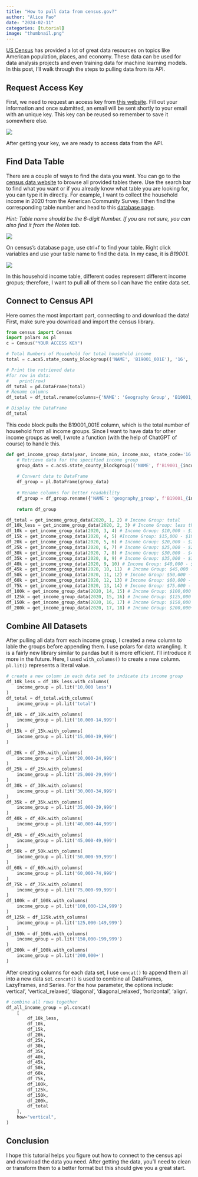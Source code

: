 ```yaml
---
title: "How to pull data from census.gov?"
author: "Alice Pao"
date: "2024-02-11"
categories: [tutorial]
image: "thumbnail.png"
---
```


[US Census](https://www.census.gov/) has provided a lot of great data resources on topics like American population, places, and economy. These data can be used for data analysis projects and even training data for machine learning models. In this post, I'll walk through the steps to pulling data from its API. 

## Request Access Key
First, we need to request an access key from [this website](https://api.census.gov/data/key_signup.html). Fill out your information and once submitted, an email will be sent shortly to your email with an unique key. This key can be reused so remember to save it somewhere else. 

![](request_key.png)

After getting your key, we are ready to access data from the API. 

## Find Data Table
There are a couple of ways to find the data you want. You can go to the [census data website](https://data.census.gov/) to browse all provided tables there. Use the search bar to find what you want or if you already know what table you are looking for, you can type it in directly. For example, I want to collect the household income in 2020 from the American Community Survey. I then find the corresponding table number and head to this [database page](https://api.census.gov/data.html).

*Hint:*
*Table name should be the 6-digit Number. If you are not sure, you can also find it from the Notes tab.*

![](census_table.png)

On census's database page, use ctrl+f to find your table. Right click variables and use your table name to find the data. In my case, it is *B19001*. 

![](census_table2.png)

In this household income table, different codes represent different income gropus; therefore, I want to pull all of them so I can have the entire data set. 

## Connect to Census API
Here comes the most important part, connecting to and download the data!
First, make sure you download and import the census library. 

```python
from census import Census
import polars as pl
c = Census("YOUR ACCESS KEY")

# Total Numbers of Household for total household income
total = c.acs5.state_county_blockgroup(('NAME', 'B19001_001E'), '16', '*', Census.ALL, year=2020)

# Print the retrieved data
#for row in data:
#    print(row)
df_total = pd.DataFrame(total)
# Rename columns
df_total = df_total.rename(columns={'NAME': 'Geography Group', 'B19001_001E': 'Total Numbers of Household', 'state': 'Idaho', 'county':'County', 'tract':'Tract', 'block group':'Block Group'})

# Display the DataFrame
df_total
```

This code block pulls the B19001_001E column, which is the total number of household from all income groups. Since I want to have data for other income groups as well, I wrote a function (with the help of ChatGPT of course) to handle this. 

```python
def get_income_group_data(year, income_min, income_max, state_code='16', county_code='*'):
    # Retrieve data for the specified income group
    group_data = c.acs5.state_county_blockgroup(('NAME', f'B19001_{income_min:03d}E'), state_code, county_code, Census.ALL, year=year)
    
    # Convert data to DataFrame
    df_group = pl.DataFrame(group_data)
    
    # Rename columns for better readability
    df_group = df_group.rename({'NAME': 'geography_group', f'B19001_{income_min:03d}E': 'total_numbers_of_household', 'state': 'idaho', 'block group':'block_group'})
    
    return df_group
```

```python
df_total = get_income_group_data(2020, 1, 2) # Income Group: total
df_10k_less = get_income_group_data(2020, 2, 3) # Income Group: less than $10,000
df_10k = get_income_group_data(2020, 3, 4) # Income Group: $10,000 - $14,999
df_15k = get_income_group_data(2020, 4, 5) #Income Group: $15,000 - $19,999
df_20k = get_income_group_data(2020, 5, 6) # Income Group: $20,000 - $24,999
df_25k = get_income_group_data(2020, 6, 7) # Income Group: $25,000 - $29,999
df_30k = get_income_group_data(2020, 7, 8) # Income Group: $30,000 - $44,999
df_35k = get_income_group_data(2020, 8, 9) # Income Group: $35,000 - $39,999
df_40k = get_income_group_data(2020, 9, 10) # Income Group: $40,000 - $44,999
df_45k = get_income_group_data(2020, 10, 11)  # Income Group: $45,000 - $49,999, Idaho
df_50k = get_income_group_data(2020, 11, 12) # Income Group: $50,000 - $59,999, Idaho 
df_60k = get_income_group_data(2020, 12, 13) # Income Group: $60,000 - $74,999
df_75k = get_income_group_data(2020, 13, 14) # Income Group: $75,000 - $99,999
df_100k = get_income_group_data(2020, 14, 15) # Income Group: $100,000 - $124,999
df_125k = get_income_group_data(2020, 15, 16) # Income Group: $125,000 - $149,999
df_150k = get_income_group_data(2020, 16, 17) # Income Group: $150,000 - $199,999
df_200k = get_income_group_data(2020, 17, 18) # Income Group: $200,000+
```

## Combine All Datasets
After pulling all data from each income group, I created a new column to lable the groups before appending them. I use polars for data wrangling. It is a fairly new library similar to pandas but it is more efficient. I'll introduce it more in the future. Here, I used `with_columns()` to create a new column. `pl.lit()` represents a literal value. 

```python
# create a new column in each data set to indicate its income group
df_10k_less = df_10k_less.with_columns(
    income_group = pl.lit('10,000 less')
)
df_total = df_total.with_columns(
    income_group = pl.lit('total')
)
df_10k = df_10k.with_columns(
    income_group = pl.lit('10,000-14,999')
)
df_15k = df_15k.with_columns(
    income_group = pl.lit('15,000-19,999')
)

df_20k = df_20k.with_columns(
    income_group = pl.lit('20,000-24,999')
)
df_25k = df_25k.with_columns(
    income_group = pl.lit('25,000-29,999')
)
df_30k = df_30k.with_columns(
    income_group = pl.lit('30,000-34,999')
)
df_35k = df_35k.with_columns(
    income_group = pl.lit('35,000-39,999')
)
df_40k = df_40k.with_columns(
    income_group = pl.lit('40,000-44,999')
)
df_45k = df_45k.with_columns(
    income_group = pl.lit('45,000-49,999')
)
df_50k = df_50k.with_columns(
    income_group = pl.lit('50,000-59,999')
)
df_60k = df_60k.with_columns(
    income_group = pl.lit('60,000-74,999')
)
df_75k = df_75k.with_columns(
    income_group = pl.lit('75,000-99,999')
)
df_100k = df_100k.with_columns(
    income_group = pl.lit('100,000-124,999')
)
df_125k = df_125k.with_columns(
    income_group = pl.lit('125,000-149,999')
)
df_150k = df_100k.with_columns(
    income_group = pl.lit('150,000-199,999')
)
df_200k = df_100k.with_columns(
    income_group = pl.lit('200,000+')
)
```

After creating columns for each data set, I use `concat()` to append them all into a new data set. `concat()` is used to combine all DataFrames, LazyFrames, and Series. For the how parameter, the options include: vertical’, ‘vertical_relaxed’, ‘diagonal’, ‘diagonal_relaxed’, ‘horizontal’, ‘align’. 

```python
# combine all rows together
df_all_income_group = pl.concat(
    [
        df_10k_less,
        df_10k,
        df_15k, 
        df_20k, 
        df_25k, 
        df_30k, 
        df_35k, 
        df_40k, 
        df_45k, 
        df_50k, 
        df_60k, 
        df_75k, 
        df_100k, 
        df_125k, 
        df_150k, 
        df_200k, 
        df_total
    ],
    how="vertical",
)
```

## Conclusion
I hope this tutorial helps you figure out how to connect to the census api and download the data you need. After getting the data, you'll need to clean or transform them to a better format but this should give you a great start.